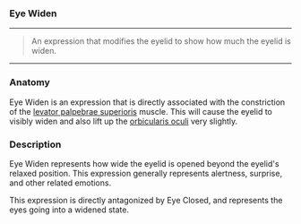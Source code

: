 ### Eye Widen

***

> An expression that modifies the eyelid
> to show how much the eyelid is widen. 

***

### Anatomy

Eye Widen is an expression that is directly associated with the constriction of the
[levator palpebrae superioris](https://en.wikipedia.org/wiki/Levator_palpebrae_superioris_muscle) 
muscle. This will cause the eyelid to visibly widen and also lift up the 
[orbicularis oculi](https://en.wikipedia.org/wiki/Orbicularis_oculi_muscle) very slightly.

### Description

Eye Widen represents how wide the eyelid is opened beyond the eyelid's relaxed position. This 
expression generally represents alertness, surprise, and other related emotions.

This expression is directly antagonized by Eye Closed, and represents the eyes going into a widened state.